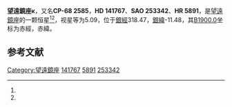 {{Starbox begin
| name = 望遠鏡座κ
}}
{{Starbox observe
| epoch = [[J2000.0|J2000.0]]
| constell = [[望遠鏡座|望遠鏡座]]<ref name=SIMBAD>{{cite web
 | url=http://simbad.u-strasbg.fr/simbad/sim-id?Ident=HR+5891
 | title=Pulsating variable Star
 | publisher=Centre de Données astronomiques de Strasbourg
 | work=SIMBAD
 | accessdate=2012-07-13
 | archive-date=2019-10-12
 | archive-url=https://web.archive.org/web/20191012192024/http://simbad.u-strasbg.fr/simbad/sim-id?Ident=HR+5891
 | dead-url=no
 }}</ref><ref name=DATA>{{cite web
 | url=http://vizier.u-strasbg.fr/viz-bin/VizieR-5?-out.add=.&-source=5050&-corr=PK=HR&-out.max=9999&HR=5891
 | title=VizieR Detailed Page
 | accessdate=2012-07-13
 | archive-date=2016-03-04
 | archive-url=https://web.archive.org/web/20160304200117/http://vizier.u-strasbg.fr/viz-bin/VizieR-5?-out.add=.&-source=5050&-corr=PK=HR&-out.max=9999&HR=5891
 | dead-url=no
 }}</ref>
| 星官 = 
| ra = {{RA|15|55|29.6}}<ref name=SIMBAD /><ref name=DATA />
| dec = {{DEC|-68|36|11}}<ref name=SIMBAD /><ref name=DATA />
| appmag_v = 5.09<ref name=SIMBAD /><ref name=DATA />
}}
{{Starbox character
| class = G5IIa<ref name=SIMBAD /><ref name=DATA />
| b-v = 1.13<ref name=SIMBAD /><ref name=DATA />
| u-b = 0.94<ref name=SIMBAD /><ref name=DATA />
| r-i = <ref name=SIMBAD /><ref name=DATA />
| variable = 
}}
{{Starbox astrometry
| radial_v = 0.94
| prop_mo_ra = 6
| parallax = 0.007
| p_error = 
}}
{{Starbox catalog
| names =CP-68 2585，[[SAO星表|SAO]] 253342，[[HD星表|HD]] 141767，[[HR星表|HR]] 5891}}
{{Starbox reference |Simbad=HR+5891}}
{{Starbox end}}

'''望遠鏡座κ'''，又名'''CP-68 2585'''，'''HD 141767'''、'''SAO 253342'''、'''HR 5891'''，是[[望遠鏡座|望遠鏡座]]的一颗恒星<ref name=SIMBAD /><ref name=DATA />，视星等为5.09，位于[[銀道座標系|銀經]]318.47，[[銀道座標系|銀緯]]-11.48，其[[B1900.0|B1900.0]]坐标为赤經{{RA|15|45|36.4}}，赤緯{{DEC|-68|-11.48|17}}。

== 参考文献 ==
{{reflist}}

{{star-stub}}

{{望遠鏡座恒星}}
[[Category:望遠鏡座|Category:望遠鏡座]]
[[Category:HD和HDE天體|141767]]
[[Category:HR天體|5891]]
[[Category:SAO天體|253342]]